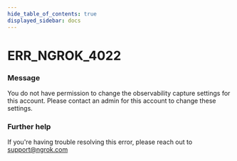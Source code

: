 ```yaml
---
hide_table_of_contents: true
displayed_sidebar: docs
---
```



# ERR_NGROK_4022

### Message
You do not have permission to change the observability capture settings for this account. Please contact an admin for this account to change these settings.

<ErrorDetails error='err_ngrok_4022' />


### Further help
If you're having trouble resolving this error, please reach out to [support@ngrok.com](mailto:support@ngrok.com?subject=Help%20with%20ERR_NGROK_4022)


